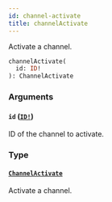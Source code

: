 ```yaml
---
id: channel-activate
title: channelActivate
---
```


Activate a channel.

```graphql
channelActivate(
  id: ID!
): ChannelActivate

```

### Arguments

#### `id` ([`ID!`](/developer/api-reference/scalars/id.mdx))

ID of the channel to activate.

### Type

#### [`ChannelActivate`](/developer/api-reference/objects/channel-activate.mdx)

Activate a channel.
